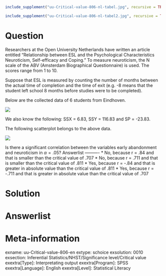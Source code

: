 ```r
include_supplement("uu-Critical-value-806-nl-tabel.jpg", recursive = TRUE)
```

```r
include_supplement("uu-Critical-value-806-nl-tabel2.jpg", recursive = TRUE)
```

Question
========
  
Researchers at the Open University Netherlands have written an article entitled "Relationship between ESL and the Psychological Characteristics Neuroticism, Self-efficacy and Coping." To measure neuroticism, the N scale of the ABV (Amsterdam Biographical Questionnaire) is used. The scores range from 1 to 10.

Suppose that ESL is measured by counting the number of months between the actual time of completion and the time of exit (e.g. -8 means that the student left school 8 months before studies were to be completed).

Below are the collected data of 6 students from Eindhoven.


![](uu-Critical-value-806-nl-tabel.jpg)

We also know the following: SSX = 6.83, SSY = 116.83 and SP = -23.83.

The following scatterplot belongs to the above data.


![](uu-Critical-value-806-nl-tabel2.jpg)

Is there a significant correlation between the variables early abandonment and neuroticism in $\alpha = .05$? 
Answerlist
----------
* No, because r = .84 and that is smaller than the critical value of .707
* No, because r = .711 and that is smaller than the critical value of .811
* Yes, because r = -.84 and that is greater in absolute value than the critical value of .811
* Yes, because r = -.711 and that is greater in absolute value than the critical value of .707

Solution
========
  


Answerlist
========

Meta-information
================
exname: uu-Critical-value-806-en
extype: schoice
exsolution: 0010
exsection: Inferential Statistics/NHST/Significance level/Critical value
exextra[Type]: Interpretating output
exextra[Program]: SPSS
exextra[Language]: English
exextra[Level]: Statistical Literacy
